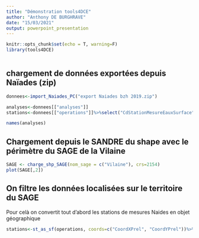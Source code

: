 ```yaml
---
title: "Démonstration tools4DCE"
author: "Anthony DE BURGHRAVE"
date: "15/03/2021"
output: powerpoint_presentation
---
```


```r
knitr::opts_chunk$set(echo = T, warning=F)
library(tools4DCE)



```

## chargement de données exportées depuis Naïades (zip)

```r
donnees<-import_Naiades_PC("export Naiades bzh 2019.zip")

analyses<-donnees[["analyses"]]
stations<-donnees[["operations"]]%>%select("CdStationMesureEauxSurface", "CoordXPrel", "CoordYPrel")%>%distinct()

names(analyses)

```

## Chargement depuis le SANDRE du shape avec le périmètre du SAGE de la Vilaine

```r
SAGE <- charge_shp_SAGE(nom_sage = c("Vilaine"), crs=2154)
plot(SAGE[,2])
```

## On filtre les données localisées sur le territoire du SAGE

Pour celà on convertit tout d'abord les stations de mesures Naides en objet géographique
```r

stations<-st_as_sf(operations, coords=c("CoordXPrel", "CoordYPrel"))%>%distinct()


```



